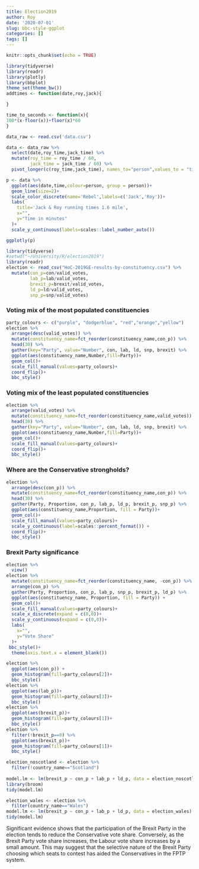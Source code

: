 ```yaml
---
title: Election2019
author: Roy
date: '2020-07-01'
slug: bbc-style-ggplot
categories: []
tags: []
---
```


```r
knitr::opts_chunk$set(echo = TRUE)
```

```r
library(tidyverse)
library(readr)
library(plotly)
library(bbplot)
theme_set(theme_bw())
addtimes <- function(date,roy,jack){

}

time_to_seconds <- function(x){
100*(x-floor(x))+floor(x)*60  
}

data_raw <- read.csv('data.csv')

data <- data_raw %>% 
  select(date,roy_time,jack_time) %>% 
  mutate(roy_time = roy_time / 60,
         jack_time = jack_time / 60) %>% 
  pivot_longer(c(roy_time,jack_time), names_to="person",values_to = "time")


```

```r
p <- data %>% 
  ggplot(aes(date,time,colour=person, group = person))+
  geom_line(size=2)+
  scale_color_discrete(name='Rebel',labels=c('Jack','Roy'))+
  labs(
    title='Jack & Roy running times 1.6 mile',
    x="",
    y="Time in minutes"
  )+
  scale_y_continuous(labels=scales::label_number_auto())

ggplotly(p)
```


```r
library(tidyverse)
#setwd("~/University/R/election2019")
library(readr)
election <- read_csv("HoC-2019GE-results-by-constituency.csv") %>% 
  mutate(con_p=con/valid_votes,
         lab_p=lab/valid_votes,
         brexit_p=brexit/valid_votes,
         ld_p=ld/valid_votes,
         snp_p=snp/valid_votes)
```

### Voting mix of the most populated constituencies

```r
party_colours <- c("purple", "dodgerblue", "red","orange","yellow")
election %>% 
  arrange(desc(valid_votes)) %>% 
  mutate(constituency_name=fct_reorder(constituency_name,con_p)) %>% 
  head(30) %>% 
  gather(key="Party", value="Number", con, lab, ld, snp, brexit) %>% 
  ggplot(aes(constituency_name,Number,fill=Party))+
  geom_col()+
  scale_fill_manual(values=party_colours)+
  coord_flip()+
  bbc_style()
```

### Voting mix of the least populated constituencies


```r
election %>% 
  arrange(valid_votes) %>% 
  mutate(constituency_name=fct_reorder(constituency_name,valid_votes)) %>% 
  head(30) %>% 
  gather(key="Party", value="Number", con, lab, ld, snp, brexit) %>% 
  ggplot(aes(constituency_name,Number,fill=Party))+
  geom_col()+
  scale_fill_manual(values=party_colours)+
  coord_flip()+
  bbc_style()
```

### Where are the Conservative strongholds?

```r
election %>% 
  arrange(desc(con_p)) %>% 
  mutate(constituency_name=fct_reorder(constituency_name,con_p)) %>% 
  head(30) %>%
  gather(Party, Proportion, con_p, lab_p, ld_p, brexit_p, snp_p) %>% 
  ggplot(aes(constituency_name,Proportion, fill = Party))+
  geom_col()+
  scale_fill_manual(values=party_colours)+
  scale_y_continuous(label=scales::percent_format()) +
  coord_flip()+
  bbc_style()
```


### Brexit Party significance

```r

election %>% 
  view()
election %>% 
  mutate(constituency_name=fct_reorder(constituency_name, -con_p)) %>% 
  arrange(con_p) %>% 
  gather(Party, Proportion, con_p, lab_p, snp_p, brexit_p, ld_p) %>% 
  ggplot(aes(constituency_name, Proportion, fill = Party)) +
  geom_col()+
  scale_fill_manual(values=party_colours)+
  scale_x_discrete(expand = c(0,0))+
  scale_y_continuous(expand = c(0,0))+
  labs(
    x="",
    y="Vote Share"
  )+
 bbc_style()+
  theme(axis.text.x = element_blank())
```



```r
election %>% 
  ggplot(aes(con_p)) +
  geom_histogram(fill=party_colours[2])+
  bbc_style()
election %>% 
  ggplot(aes(lab_p))+
  geom_histogram(fill=party_colours[3])+
  bbc_style()
election %>% 
  ggplot(aes(brexit_p))+
  geom_histogram(fill=party_colours[1])+
  bbc_style()
election %>%
  filter(!brexit_p==0) %>% 
  ggplot(aes(brexit_p))+
  geom_histogram(fill=party_colours[1])+
  bbc_style()
```

```r
election_noscotland <- election %>% 
  filter(!country_name=="Scotland")
  
model.lm <- lm(brexit_p ~ con_p + lab_p + ld_p, data = election_noscotland)
library(broom)
tidy(model.lm)
```
```r
election_wales <- election %>% 
  filter(country_name=="Wales")
model.lm <- lm(brexit_p ~ con_p + lab_p + ld_p, data = election_wales)
tidy(model.lm)

```

Significant evidence shows that the participation of the Brexit Party in the election tends to reduce the Conservative vote share. Conversely, as the Brexit Party vote share increases, the Labour vote share increases by a small amount. This may suggest that the selective nature of the Brexit Party choosing which seats to contest has aided the Conservatives in the FPTP system. 

